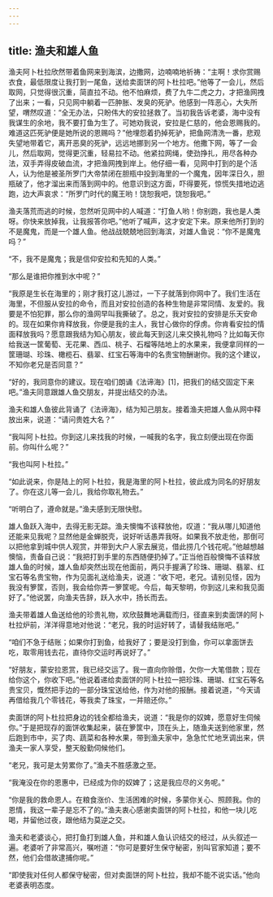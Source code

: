 ```yaml
---
---
---
```

title: 渔夫和雄人鱼
---




渔夫阿卜杜拉欣然带着鱼网来到海滨，边撒网，边喃喃地祈祷：“主啊！求你赏赐衣食，最低限度让我打到一尾鱼，送给卖面饼的阿卜杜拉吧。”他等了一会儿，然后取网，只觉得很沉重，简直拉不动。他不怕麻烦，费了九牛二虎之力，才把渔网拽了出来；一看，只见网中躺着一匹肿胀、发臭的死驴。他感到一阵恶心，大失所望，喟然叹道：“全无办法，只盼伟大的安拉拯救了。当初我告诉老婆，海中没有我谋生的余地，我不要打鱼为生了。可她劝我说，安拉是仁慈的，他会恩赐我的。难道这匹死驴便是她所说的恩赐吗？”他埋怨着扔掉死驴，把鱼网清洗一番，悲观失望地带着它，离开恶臭的死驴，远远地挪到另一个地方。他撒下网，等了一会儿，然后取网，觉得更沉重，轻易拉不动。他紧拉网绳，使劲挣扎，用尽各种办法，双手弄得皮破血流，才把渔网拽到岸上。他仔细一看，见网中打到的是个活人，认为他是被圣所罗门大帝禁闭在胆瓶中投到海里的一个魔鬼，因年深日久，胆瓶破了，他才溜出来而落到网中的。他意识到这方面，吓得要死，惊慌失措地边逃跑，边大声哀求：“所罗门时代的魔王哟！饶恕我吧，饶恕我吧。”

渔夫落荒而逃的时候，忽然听见网中的人喊道：“打鱼人哟！你别跑，我也是人类呀。你快来放掉我，让我报答你吧。”他听了喊声，这才安定下来。原来他所打到的不是魔鬼，而是一个雄人鱼。他战战兢兢地回到海滨，对雄人鱼说：“你不是魔鬼吗？”

“不，我不是魔鬼；我是信仰安拉和先知的人类。”

“那么是谁把你推到水中呢？”

“我原是生长在海里的；刚才我打这儿游过，一下子就落到你网中了。我们生活在海里，不但服从安拉的命令，而且对安拉创造的各种生物是非常同情、友爱的。我要是不怕犯罪，那么你的渔网早叫我撕破了。总之，我对安拉的安排是乐天安命的。现在如果你肯释放我，你便是我的主人，我甘心做你的俘虏。你肯看安拉的情面释放我吗？愿意跟我结为知心朋友，彼此每天到这儿来交换礼物吗？比如每天你给我送一筐葡萄、无花果、西瓜、桃子、石榴等陆地上的水果来，我便拿同样的一筐珊瑚、珍珠、橄榄石、翡翠、红宝石等海中的名贵宝物酬谢你。我的这个建议，不知你老兄是否同意？”

“好的，我同意你的建议。现在咱们朗诵《法谛海》[1]，把我们的结交固定下来吧。”渔夫同意跟雄人鱼交朋友，并提出结交的办法。

渔夫和雄人鱼彼此背诵了《法谛海》，结为知己朋友。接着渔夫把雄人鱼从网中释放出来，说道：“请问贵姓大名？”

“我叫阿卜杜拉。你到这儿来找我的时候，一喊我的名字，我立刻便出现在你面前。你叫什么呢？”

“我也叫阿卜杜拉。”

“如此说来，你是陆上的阿卜杜拉，我是海里的阿卜杜拉，彼此成为同名的好朋友了。你在这儿等一会儿，我给你取礼物去。”

“听明白了，遵命就是。”渔夫感到无限快慰。

雄人鱼跃入海中，去得无影无踪。渔夫懊悔不该释放他，叹道：“我从哪儿知道他还能来见我呢？显然他是金蝉脱壳，说好听话愚弄我呀。如果我不放走他，那倒可以把他拿到城中供人观赏，并带到大户人家去展览，借此捞几个钱花呢。”他越想越懊恼，责备自己说：“我把打到手里的东西随便扔掉了。”正当他百般懊悔不该释放雄人鱼的时候，雄人鱼却突然出现在他面前，两只手握满了珍珠、珊瑚、翡翠、红宝石等名贵宝物，作为见面礼送给渔夫，说道：“收下吧，老兄。请别见怪，因为我没有箩筐，否则，我会给你弄一箩筐呢。今后，每天黎明，你到这儿来和我见面好了。”他说罢，向渔夫告辞，跃入水中，扬长而去。

渔夫带着雄人鱼送给他的珍贵礼物，欢欣鼓舞地满载而归，径直来到卖面饼的阿卜杜拉炉前，洋洋得意地对他说：“老兄，我的时运好转了，请替我结账吧。”

“咱们不急于结账；如果你打到鱼，给我好了；要是没打到鱼，你可以拿面饼去吃，取零用钱去花，直待你交运时再说好了。”

“好朋友，蒙安拉恩赏，我已经交运了。我一直向你赊借，欠你一大笔借款；现在给你这个，你收下吧。”他说着递给卖面饼的阿卜杜拉一把珍珠、珊瑚、红宝石等名贵宝贝，慨然把手边的一部分珠宝送给他，作为对他的报酬。接着说道，“今天请再借给我几个零钱花，等我卖了珠宝，一并赔还你。”

卖面饼的阿卜杜拉把身边的钱全都给渔夫，说道：“我是你的奴婢，愿意好生伺候你。”于是把现存的面饼收集起来，装在箩筐中，顶在头上，随渔夫送到他家里，然后跑到市中，买了肉、蔬菜和各种水果，带到渔夫家中，急急忙忙地烹调出来，供渔夫一家人享受，整天殷勤伺候他们。

“老兄，我可是太劳累你了。”渔夫不胜感激之至。

“我淹没在你的恩惠中，已经成为你的奴婢了；这是我应尽的义务呢。”

“你是我的救命恩人。在粮食涨价、生活困难的时候，多蒙你关心、照顾我。你的恩情，我这一辈子是忘不了的。”渔夫衷心感谢卖面饼的阿卜杜拉，和他一块儿吃喝，并留他过夜，跟他结为莫逆之交。

渔夫和老婆谈心，把打鱼打到雄人鱼，并和雄人鱼认识结交的经过，从头叙述一遍。老婆听了非常高兴，嘱咐道：“你可是要好生保守秘密，别叫官家知道；要不然，他们会借故逮捕你呢。”

“即使我对任何人都保守秘密，但对卖面饼的阿卜杜拉，我却不能不说实话。”他向老婆表明态度。